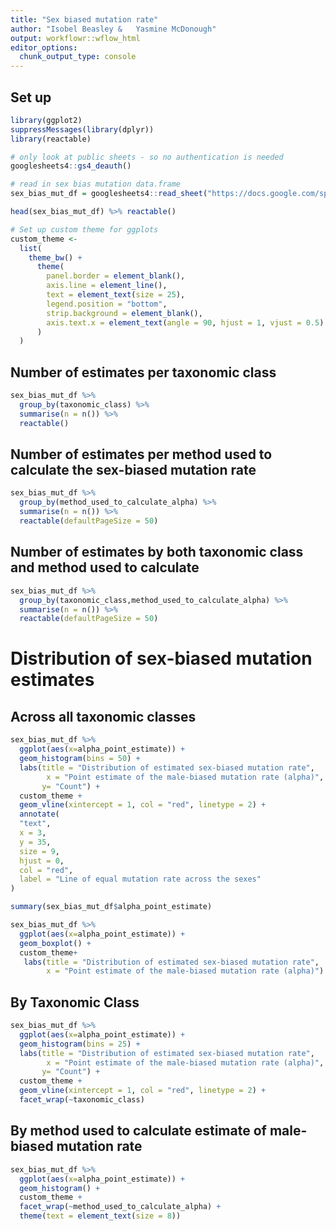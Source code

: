 ```yaml
---
title: "Sex biased mutation rate"
author: "Isobel Beasley & 	Yasmine McDonough"
output: workflowr::wflow_html
editor_options:
  chunk_output_type: console
---
```


## Set up

```r

library(ggplot2)
suppressMessages(library(dplyr))
library(reactable)

# only look at public sheets - so no authentication is needed
googlesheets4::gs4_deauth()

# read in sex bias mutation data.frame
sex_bias_mut_df = googlesheets4::read_sheet("https://docs.google.com/spreadsheets/d/10ZVgeGlDpEnPG-4zLLrSBQjF7p2_9hzzIMPuIRuvogg/edit#gid=537547888", range = "Alpha Estimates (each row is a single estimate)")

head(sex_bias_mut_df) %>% reactable()

# Set up custom theme for ggplots
custom_theme <-
  list(
    theme_bw() +
      theme(
        panel.border = element_blank(),
        axis.line = element_line(),
        text = element_text(size = 25),
        legend.position = "bottom",
        strip.background = element_blank(),
        axis.text.x = element_text(angle = 90, hjust = 1, vjust = 0.5)
      )
  )

```

## Number of estimates per taxonomic class

```r

sex_bias_mut_df %>% 
  group_by(taxonomic_class) %>% 
  summarise(n = n()) %>% 
  reactable()

```

## Number of estimates per method used to calculate the sex-biased mutation rate

```r

sex_bias_mut_df %>% 
  group_by(method_used_to_calculate_alpha) %>% 
  summarise(n = n()) %>% 
  reactable(defaultPageSize = 50)

```

## Number of estimates by both taxonomic class and method used to calculate

```r

sex_bias_mut_df %>% 
  group_by(taxonomic_class,method_used_to_calculate_alpha) %>% 
  summarise(n = n()) %>% 
  reactable(defaultPageSize = 50)

```

# Distribution of sex-biased mutation estimates

## Across all taxonomic classes

```r

sex_bias_mut_df %>% 
  ggplot(aes(x=alpha_point_estimate)) + 
  geom_histogram(bins = 50) + 
  labs(title = "Distribution of estimated sex-biased mutation rate",
        x = "Point estimate of the male-biased mutation rate (alpha)",
       y= "Count") + 
  custom_theme + 
  geom_vline(xintercept = 1, col = "red", linetype = 2) + 
  annotate(
  "text",
  x = 3,
  y = 35,
  size = 9,
  hjust = 0,
  col = "red", 
  label = "Line of equal mutation rate across the sexes"
)

summary(sex_bias_mut_df$alpha_point_estimate)

sex_bias_mut_df %>% 
  ggplot(aes(x=alpha_point_estimate)) +
  geom_boxplot() + 
  custom_theme+ 
   labs(title = "Distribution of estimated sex-biased mutation rate",
        x = "Point estimate of the male-biased mutation rate (alpha)") 

```

## By Taxonomic Class

```r

sex_bias_mut_df %>% 
  ggplot(aes(x=alpha_point_estimate)) + 
  geom_histogram(bins = 25) + 
  labs(title = "Distribution of estimated sex-biased mutation rate",
        x = "Point estimate of the male-biased mutation rate (alpha)",
       y= "Count") + 
  custom_theme + 
  geom_vline(xintercept = 1, col = "red", linetype = 2) + 
  facet_wrap(~taxonomic_class)

```

## By method used to calculate estimate of male-biased mutation rate

```r
sex_bias_mut_df %>% 
  ggplot(aes(x=alpha_point_estimate)) + 
  geom_histogram() + 
  custom_theme + 
  facet_wrap(~method_used_to_calculate_alpha) + 
  theme(text = element_text(size = 8))
```
